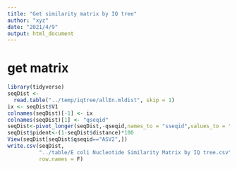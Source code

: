 ```yaml
---
title: "Get similarity matrix by IQ tree"
author: "xyz"
date: "2021/4/9"
output: html_document
---
```


# get matrix

```r
library(tidyverse)
seqDist <-
  read.table("../temp/iqtree/allEn.mldist", skip = 1)
ix <- seqDist$V1
colnames(seqDist)[-1] <- ix
colnames(seqDist)[1] <- "qseqid"
seqDist<-pivot_longer(seqDist,-qseqid,names_to = "sseqid",values_to = "distance")
seqDist$pident<-(1-seqDist$distance)*100
View(seqDist[seqDist$qseqid=="ASV2",])
write.csv(seqDist,
          "../table/E coli Nucleotide Similarity Matrix by IQ tree.csv",
          row.names = F)
```

